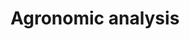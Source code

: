 # Agronomic analysis {#agronomic}


<!-- ```{r, child = 'sections/agro_model_1.Rmd'} -->
<!-- ``` -->

